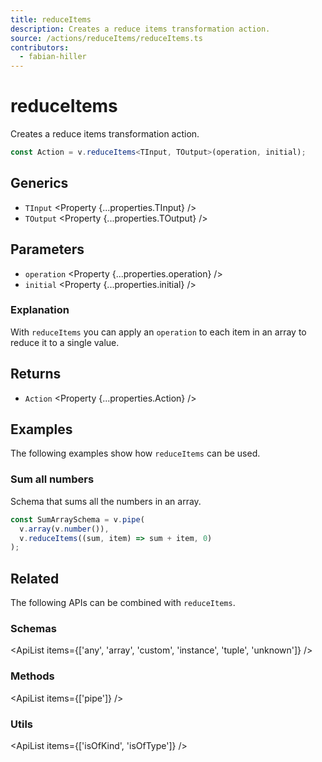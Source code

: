 ```yaml
---
title: reduceItems
description: Creates a reduce items transformation action.
source: /actions/reduceItems/reduceItems.ts
contributors:
  - fabian-hiller
---
```



# reduceItems

Creates a reduce items transformation action.

```ts
const Action = v.reduceItems<TInput, TOutput>(operation, initial);
```

## Generics

- `TInput` <Property {...properties.TInput} />
- `TOutput` <Property {...properties.TOutput} />

## Parameters

- `operation` <Property {...properties.operation} />
- `initial` <Property {...properties.initial} />

### Explanation

With `reduceItems` you can apply an `operation` to each item in an array to reduce it to a single value.

## Returns

- `Action` <Property {...properties.Action} />

## Examples

The following examples show how `reduceItems` can be used.

### Sum all numbers

Schema that sums all the numbers in an array.

```ts
const SumArraySchema = v.pipe(
  v.array(v.number()),
  v.reduceItems((sum, item) => sum + item, 0)
);
```

## Related

The following APIs can be combined with `reduceItems`.

### Schemas

<ApiList items={['any', 'array', 'custom', 'instance', 'tuple', 'unknown']} />

### Methods

<ApiList items={['pipe']} />

### Utils

<ApiList items={['isOfKind', 'isOfType']} />
